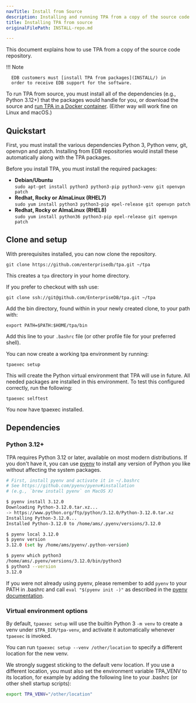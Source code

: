 ```yaml
---
navTitle: Install from Source
description: Installing and running TPA from a copy of the source code repository.
title: Installing TPA from source
originalFilePath: INSTALL-repo.md

---
```


This document explains how to use TPA from a copy of the source code
repository.

!!! Note

      EDB customers must [install TPA from packages](INSTALL/) in
      order to receive EDB support for the software.

To run TPA from source, you must install all of the dependencies
(e.g., Python 3.12+) that the packages would handle for you, or download
the source and [run TPA in a Docker container](reference/INSTALL-docker/).
(Either way will work fine on Linux and macOS.)

## Quickstart

First, you must install the various dependencies Python 3, Python
venv, git, openvpn and patch. Installing from EDB repositories
would install these automatically along with the TPA
packages.

Before you install TPA, you must install the required packages:

-   **Debian/Ubuntu** <br/> `sudo apt-get install python3 python3-pip python3-venv git openvpn patch`
-   **Redhat, Rocky or AlmaLinux (RHEL7)** <br/> `sudo yum install python3 python3-pip epel-release git openvpn patch`
-   **Redhat, Rocky or AlmaLinux (RHEL8)** <br/>`sudo yum install python36 python3-pip epel-release git openvpn patch`

## Clone and setup

With prerequisites installed, you can now clone the repository.

```
git clone https://github.com/enterprisedb/tpa.git ~/tpa
```

This creates a `tpa` directory in your home directory.

If you prefer to checkout with ssh use:<br/>

```
git clone ssh://git@github.com/EnterpriseDB/tpa.git ~/tpa
```

Add the bin directory, found within in your newly created clone, to your path with:

`export PATH=$PATH:$HOME/tpa/bin`

Add this line to your `.bashrc` file (or other profile file for your preferred shell).

You can now create a working tpa environment by running:

`tpaexec setup`

This will create the Python virtual environment that TPA will use in future. All needed packages are installed in this environment. To test this configured correctly, run the following:

`tpaexec selftest`

You now have tpaexec installed.

## Dependencies

### Python 3.12+

TPA requires Python 3.12 or later, available on most
modern distributions. If you don't have it, you can use
[pyenv](https://github.com/pyenv/pyenv) to install any version of Python
you like without affecting the system packages.

```bash
# First, install pyenv and activate it in ~/.bashrc
# See https://github.com/pyenv/pyenv#installation
# (e.g., `brew install pyenv` on MacOS X)

$ pyenv install 3.12.0
Downloading Python-3.12.0.tar.xz...
-> https://www.python.org/ftp/python/3.12.0/Python-3.12.0.tar.xz
Installing Python-3.12.0...
Installed Python-3.12.0 to /home/ams/.pyenv/versions/3.12.0

$ pyenv local 3.12.0
$ pyenv version
3.12.0 (set by /home/ams/pyenv/.python-version)

$ pyenv which python3
/home/ams/.pyenv/versions/3.12.0/bin/python3
$ python3 --version
3.12.0
```

If you were not already using pyenv, please remember to add `pyenv` to
your PATH in .bashrc and call `eval "$(pyenv init -)"` as described in
the [pyenv documentation](https://github.com/pyenv/pyenv#installation).

### Virtual environment options

By default, `tpaexec setup` will use the builtin Python 3 `-m venv`
to create a venv under `$TPA_DIR/tpa-venv`, and activate it
automatically whenever `tpaexec` is invoked.

You can run `tpaexec setup --venv /other/location` to specify a
different location for the new venv.

We strongly suggest sticking to the default venv location. If you use a
different location, you must also set the environment variable TPA_VENV
to its location, for example by adding the following line to your
.bashrc (or other shell startup scripts):

```bash
export TPA_VENV="/other/location"
```
